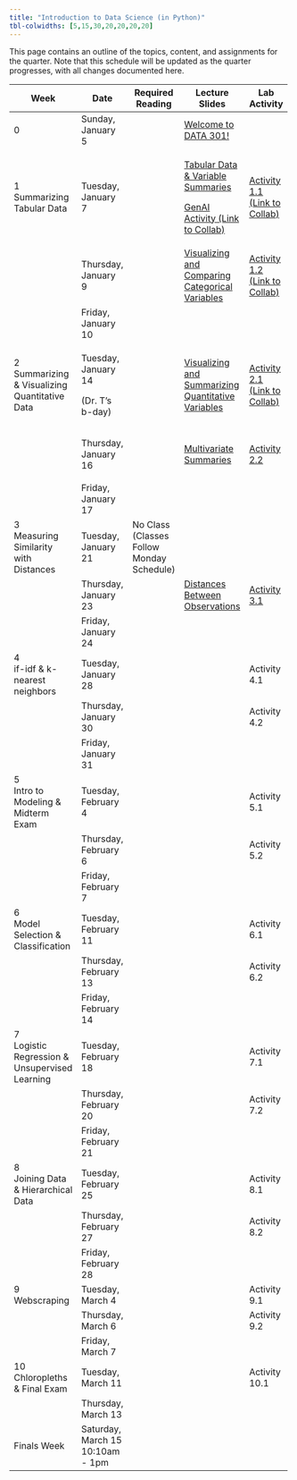 ```yaml
---
title: "Introduction to Data Science (in Python)"
tbl-colwidths: [5,15,30,20,20,20,20]
---
```


This page contains an outline of the topics, content, and assignments for the quarter. Note that this schedule will be updated as the quarter progresses, with all changes documented here.

+-----------------------------------------------+----------------------------------+-------------------------------------------+------------------------------------------------------------------------------------------------------------------------------------------------------------+--------------------------------------------------------------------------------------------------------------------------------------------------------+----------------------------------------------------------------------------------------------------------+---------------------------+
| Week                                          | Date                             | Required Reading                          | Lecture Slides                                                                                                                                             | Lab Activity                                                                                                                                           | Weekly Assignment                                                                                        | Exams & Project           |
+===============================================+==================================+===========================================+============================================================================================================================================================+========================================================================================================================================================+==========================================================================================================+===========================+
| 0                                             | Sunday, January 5                |                                           | [Welcome to DATA 301!](/slides/00-welcome.qmd "Welcome to DATA 301!")                                                                                      |                                                                                                                                                        |                                                                                                          |                           |
+-----------------------------------------------+----------------------------------+-------------------------------------------+------------------------------------------------------------------------------------------------------------------------------------------------------------+--------------------------------------------------------------------------------------------------------------------------------------------------------+----------------------------------------------------------------------------------------------------------+---------------------------+
| 1 Summarizing Tabular Data                    | Tuesday, January 7               |                                           | [Tabular Data & Variable Summaries](/slides/01-tabular-data-summaries.qmd "Tabular Data & Variable Summaries")                                             | [Activity 1.1 (Link to Collab)](https://colab.research.google.com/drive/1L7vRYObMyqvWWlFaEnZqEJQjpHsWu690?usp=sharing "Activity 1.1 (Link to Collab)") |                                                                                                          |                           |
|                                               |                                  |                                           |                                                                                                                                                            |                                                                                                                                                        |                                                                                                          |                           |
|                                               |                                  |                                           | [GenAI Activity (Link to Collab)](https://colab.research.google.com/drive/1QNGwd_33HqvANn4ZO8BVbCvmnzMJd28c?usp=sharing "GenAI Activity (Link to Collab)") |                                                                                                                                                        |                                                                                                          |                           |
+-----------------------------------------------+----------------------------------+-------------------------------------------+------------------------------------------------------------------------------------------------------------------------------------------------------------+--------------------------------------------------------------------------------------------------------------------------------------------------------+----------------------------------------------------------------------------------------------------------+---------------------------+
|                                               | Thursday, January 9              |                                           | [Visualizing and Comparing Categorical Variables](/slides/02-conditional-distributions.qmd "Visualizing and Comparing Categorical Variables")              | [Activity 1.2 (Link to Collab)](https://colab.research.google.com/drive/1xF6ZnCrvrmbv-K8YUmKOSRpDArr6LhJ7?usp=sharing "Activity 1.2 (Link to Collab)") | [Lab 1A](https://colab.research.google.com/drive/1oJjaV-ci0zaQpxigDJhaV59J7IR9MGu5?usp=sharing "Lab 1A") |                           |
|                                               |                                  |                                           |                                                                                                                                                            |                                                                                                                                                        |                                                                                                          |                           |
|                                               |                                  |                                           |                                                                                                                                                            |                                                                                                                                                        | [Lab 1B](https://colab.research.google.com/drive/1Ow4hOxqVdxY7nSuhqTuBGWRWWH3c2ZFX?usp=sharing "Lab 1B") |                           |
+-----------------------------------------------+----------------------------------+-------------------------------------------+------------------------------------------------------------------------------------------------------------------------------------------------------------+--------------------------------------------------------------------------------------------------------------------------------------------------------+----------------------------------------------------------------------------------------------------------+---------------------------+
|                                               | Friday, January 10               |                                           |                                                                                                                                                            |                                                                                                                                                        | Lab 1 Due by Midnight                                                                                    |                           |
+-----------------------------------------------+----------------------------------+-------------------------------------------+------------------------------------------------------------------------------------------------------------------------------------------------------------+--------------------------------------------------------------------------------------------------------------------------------------------------------+----------------------------------------------------------------------------------------------------------+---------------------------+
| 2 Summarizing & Visualizing Quantitative Data | Tuesday, January 14              |                                           | [Visualizing and Summarizing Quantitative Variables](/slides/03-quantitative-variables.qmd "Visualizing and Summarizing Quantitative Variables")           | [Activity 2.1 (Link to Collab)](https://colab.research.google.com/drive/1XBzyo6WxGv9JesWvFl-JoMsk_fIIwZHs?usp=sharing "Activity 2.1 (Link to Collab)") |                                                                                                          |                           |
|                                               |                                  |                                           |                                                                                                                                                            |                                                                                                                                                        |                                                                                                          |                           |
|                                               | (Dr. T's b-day)                  |                                           |                                                                                                                                                            |                                                                                                                                                        |                                                                                                          |                           |
+-----------------------------------------------+----------------------------------+-------------------------------------------+------------------------------------------------------------------------------------------------------------------------------------------------------------+--------------------------------------------------------------------------------------------------------------------------------------------------------+----------------------------------------------------------------------------------------------------------+---------------------------+
|                                               | Thursday, January 16             |                                           | [Multivariate Summaries](/slides/04-group-by.qmd "Multivariate Summaries")                                                                                 | [Activity 2.2](https://colab.research.google.com/drive/1z04uCd6DHJ7Ln6zPQORCMqzXgELVPi6s?usp=sharing "Activity 2.2")                                   | [Lab 2A](https://colab.research.google.com/drive/1gTvmY1vMzSweF1tjKP83gfZ4breo1VYc?usp=sharing "Lab 2A") |                           |
|                                               |                                  |                                           |                                                                                                                                                            |                                                                                                                                                        |                                                                                                          |                           |
|                                               |                                  |                                           |                                                                                                                                                            |                                                                                                                                                        | [Lab 2B](https://colab.research.google.com/drive/1hOiHuLV2W0BrGShCmFwou61UEPkX8TZD?usp=sharing)          |                           |
+-----------------------------------------------+----------------------------------+-------------------------------------------+------------------------------------------------------------------------------------------------------------------------------------------------------------+--------------------------------------------------------------------------------------------------------------------------------------------------------+----------------------------------------------------------------------------------------------------------+---------------------------+
|                                               | Friday, January 17               |                                           |                                                                                                                                                            |                                                                                                                                                        | Lab 2 Due by Midnight                                                                                    |                           |
+-----------------------------------------------+----------------------------------+-------------------------------------------+------------------------------------------------------------------------------------------------------------------------------------------------------------+--------------------------------------------------------------------------------------------------------------------------------------------------------+----------------------------------------------------------------------------------------------------------+---------------------------+
| 3\                                            | Tuesday, January 21              | No Class (Classes Follow Monday Schedule) |                                                                                                                                                            |                                                                                                                                                        |                                                                                                          |                           |
| Measuring Similarity with Distances           |                                  |                                           |                                                                                                                                                            |                                                                                                                                                        |                                                                                                          |                           |
+-----------------------------------------------+----------------------------------+-------------------------------------------+------------------------------------------------------------------------------------------------------------------------------------------------------------+--------------------------------------------------------------------------------------------------------------------------------------------------------+----------------------------------------------------------------------------------------------------------+---------------------------+
|                                               | Thursday, January 23             |                                           | [Distances Between Observations](/slides/05-distances.qmd "Distances Between Observations")                                                                | [Activity 3.1](https://colab.research.google.com/drive/1xly33T6Bzx-85peCe-2O9elkbgM97NIW?usp=sharing)                                                  | Lab 3                                                                                                    |                           |
+-----------------------------------------------+----------------------------------+-------------------------------------------+------------------------------------------------------------------------------------------------------------------------------------------------------------+--------------------------------------------------------------------------------------------------------------------------------------------------------+----------------------------------------------------------------------------------------------------------+---------------------------+
|                                               | Friday, January 24               |                                           |                                                                                                                                                            |                                                                                                                                                        | Lab 3 Due by Midnight                                                                                    |                           |
+-----------------------------------------------+----------------------------------+-------------------------------------------+------------------------------------------------------------------------------------------------------------------------------------------------------------+--------------------------------------------------------------------------------------------------------------------------------------------------------+----------------------------------------------------------------------------------------------------------+---------------------------+
| 4\                                            | Tuesday, January 28              |                                           |                                                                                                                                                            | Activity 4.1                                                                                                                                           |                                                                                                          |                           |
| if-idf & k-nearest neighbors                  |                                  |                                           |                                                                                                                                                            |                                                                                                                                                        |                                                                                                          |                           |
+-----------------------------------------------+----------------------------------+-------------------------------------------+------------------------------------------------------------------------------------------------------------------------------------------------------------+--------------------------------------------------------------------------------------------------------------------------------------------------------+----------------------------------------------------------------------------------------------------------+---------------------------+
|                                               | Thursday, January 30             |                                           |                                                                                                                                                            | Activity 4.2                                                                                                                                           |                                                                                                          |                           |
+-----------------------------------------------+----------------------------------+-------------------------------------------+------------------------------------------------------------------------------------------------------------------------------------------------------------+--------------------------------------------------------------------------------------------------------------------------------------------------------+----------------------------------------------------------------------------------------------------------+---------------------------+
|                                               | Friday, January 31               |                                           |                                                                                                                                                            |                                                                                                                                                        | Lab 4 Due by Midnight                                                                                    |                           |
+-----------------------------------------------+----------------------------------+-------------------------------------------+------------------------------------------------------------------------------------------------------------------------------------------------------------+--------------------------------------------------------------------------------------------------------------------------------------------------------+----------------------------------------------------------------------------------------------------------+---------------------------+
| 5\                                            | Tuesday, February 4              |                                           |                                                                                                                                                            | Activity 5.1                                                                                                                                           |                                                                                                          |                           |
| Intro to Modeling & Midterm Exam              |                                  |                                           |                                                                                                                                                            |                                                                                                                                                        |                                                                                                          |                           |
+-----------------------------------------------+----------------------------------+-------------------------------------------+------------------------------------------------------------------------------------------------------------------------------------------------------------+--------------------------------------------------------------------------------------------------------------------------------------------------------+----------------------------------------------------------------------------------------------------------+---------------------------+
|                                               | Thursday, February 6             |                                           |                                                                                                                                                            | Activity 5.2                                                                                                                                           |                                                                                                          | Midterm Exam (in-class)   |
+-----------------------------------------------+----------------------------------+-------------------------------------------+------------------------------------------------------------------------------------------------------------------------------------------------------------+--------------------------------------------------------------------------------------------------------------------------------------------------------+----------------------------------------------------------------------------------------------------------+---------------------------+
|                                               | Friday, February 7               |                                           |                                                                                                                                                            |                                                                                                                                                        | Lab 5 Due by Midnight                                                                                    |                           |
+-----------------------------------------------+----------------------------------+-------------------------------------------+------------------------------------------------------------------------------------------------------------------------------------------------------------+--------------------------------------------------------------------------------------------------------------------------------------------------------+----------------------------------------------------------------------------------------------------------+---------------------------+
| 6\                                            | Tuesday, February 11             |                                           |                                                                                                                                                            | Activity 6.1                                                                                                                                           |                                                                                                          |                           |
| Model Selection & Classification              |                                  |                                           |                                                                                                                                                            |                                                                                                                                                        |                                                                                                          |                           |
+-----------------------------------------------+----------------------------------+-------------------------------------------+------------------------------------------------------------------------------------------------------------------------------------------------------------+--------------------------------------------------------------------------------------------------------------------------------------------------------+----------------------------------------------------------------------------------------------------------+---------------------------+
|                                               | Thursday, February 13            |                                           |                                                                                                                                                            | Activity 6.2                                                                                                                                           |                                                                                                          |                           |
+-----------------------------------------------+----------------------------------+-------------------------------------------+------------------------------------------------------------------------------------------------------------------------------------------------------------+--------------------------------------------------------------------------------------------------------------------------------------------------------+----------------------------------------------------------------------------------------------------------+---------------------------+
|                                               | Friday, February 14              |                                           |                                                                                                                                                            |                                                                                                                                                        | Lab 6 Due by Midnight                                                                                    |                           |
+-----------------------------------------------+----------------------------------+-------------------------------------------+------------------------------------------------------------------------------------------------------------------------------------------------------------+--------------------------------------------------------------------------------------------------------------------------------------------------------+----------------------------------------------------------------------------------------------------------+---------------------------+
| 7\                                            | Tuesday, February 18             |                                           |                                                                                                                                                            | Activity 7.1                                                                                                                                           |                                                                                                          |                           |
| Logistic Regression & Unsupervised Learning   |                                  |                                           |                                                                                                                                                            |                                                                                                                                                        |                                                                                                          |                           |
+-----------------------------------------------+----------------------------------+-------------------------------------------+------------------------------------------------------------------------------------------------------------------------------------------------------------+--------------------------------------------------------------------------------------------------------------------------------------------------------+----------------------------------------------------------------------------------------------------------+---------------------------+
|                                               | Thursday, February 20            |                                           |                                                                                                                                                            | Activity 7.2                                                                                                                                           |                                                                                                          |                           |
+-----------------------------------------------+----------------------------------+-------------------------------------------+------------------------------------------------------------------------------------------------------------------------------------------------------------+--------------------------------------------------------------------------------------------------------------------------------------------------------+----------------------------------------------------------------------------------------------------------+---------------------------+
|                                               | Friday, February 21              |                                           |                                                                                                                                                            |                                                                                                                                                        | Lab 7 Due by Midnight                                                                                    | Project Proposal Due      |
+-----------------------------------------------+----------------------------------+-------------------------------------------+------------------------------------------------------------------------------------------------------------------------------------------------------------+--------------------------------------------------------------------------------------------------------------------------------------------------------+----------------------------------------------------------------------------------------------------------+---------------------------+
| 8\                                            | Tuesday, February 25             |                                           |                                                                                                                                                            | Activity 8.1                                                                                                                                           |                                                                                                          |                           |
| Joining Data & Hierarchical Data              |                                  |                                           |                                                                                                                                                            |                                                                                                                                                        |                                                                                                          |                           |
+-----------------------------------------------+----------------------------------+-------------------------------------------+------------------------------------------------------------------------------------------------------------------------------------------------------------+--------------------------------------------------------------------------------------------------------------------------------------------------------+----------------------------------------------------------------------------------------------------------+---------------------------+
|                                               | Thursday, February 27            |                                           |                                                                                                                                                            | Activity 8.2                                                                                                                                           |                                                                                                          |                           |
+-----------------------------------------------+----------------------------------+-------------------------------------------+------------------------------------------------------------------------------------------------------------------------------------------------------------+--------------------------------------------------------------------------------------------------------------------------------------------------------+----------------------------------------------------------------------------------------------------------+---------------------------+
|                                               | Friday, February 28              |                                           |                                                                                                                                                            |                                                                                                                                                        | Lab 8 Due by Midnight                                                                                    |                           |
+-----------------------------------------------+----------------------------------+-------------------------------------------+------------------------------------------------------------------------------------------------------------------------------------------------------------+--------------------------------------------------------------------------------------------------------------------------------------------------------+----------------------------------------------------------------------------------------------------------+---------------------------+
| 9\                                            | Tuesday, March 4                 |                                           |                                                                                                                                                            | Activity 9.1                                                                                                                                           |                                                                                                          |                           |
| Webscraping                                   |                                  |                                           |                                                                                                                                                            |                                                                                                                                                        |                                                                                                          |                           |
+-----------------------------------------------+----------------------------------+-------------------------------------------+------------------------------------------------------------------------------------------------------------------------------------------------------------+--------------------------------------------------------------------------------------------------------------------------------------------------------+----------------------------------------------------------------------------------------------------------+---------------------------+
|                                               | Thursday, March 6                |                                           |                                                                                                                                                            | Activity 9.2                                                                                                                                           |                                                                                                          |                           |
+-----------------------------------------------+----------------------------------+-------------------------------------------+------------------------------------------------------------------------------------------------------------------------------------------------------------+--------------------------------------------------------------------------------------------------------------------------------------------------------+----------------------------------------------------------------------------------------------------------+---------------------------+
|                                               | Friday, March 7                  |                                           |                                                                                                                                                            |                                                                                                                                                        | Lab 9 Due by Midnight                                                                                    | Posters Due to be Printed |
+-----------------------------------------------+----------------------------------+-------------------------------------------+------------------------------------------------------------------------------------------------------------------------------------------------------------+--------------------------------------------------------------------------------------------------------------------------------------------------------+----------------------------------------------------------------------------------------------------------+---------------------------+
| 10\                                           | Tuesday, March 11                |                                           |                                                                                                                                                            | Activity 10.1                                                                                                                                          |                                                                                                          |                           |
| Chloropleths & Final Exam                     |                                  |                                           |                                                                                                                                                            |                                                                                                                                                        |                                                                                                          |                           |
+-----------------------------------------------+----------------------------------+-------------------------------------------+------------------------------------------------------------------------------------------------------------------------------------------------------------+--------------------------------------------------------------------------------------------------------------------------------------------------------+----------------------------------------------------------------------------------------------------------+---------------------------+
|                                               | Thursday, March 13               |                                           |                                                                                                                                                            |                                                                                                                                                        |                                                                                                          | Final Exam (in-class)     |
+-----------------------------------------------+----------------------------------+-------------------------------------------+------------------------------------------------------------------------------------------------------------------------------------------------------------+--------------------------------------------------------------------------------------------------------------------------------------------------------+----------------------------------------------------------------------------------------------------------+---------------------------+
| Finals Week                                   | Saturday, March 15 10:10am - 1pm |                                           |                                                                                                                                                            |                                                                                                                                                        |                                                                                                          | Poster Presentations      |
+-----------------------------------------------+----------------------------------+-------------------------------------------+------------------------------------------------------------------------------------------------------------------------------------------------------------+--------------------------------------------------------------------------------------------------------------------------------------------------------+----------------------------------------------------------------------------------------------------------+---------------------------+
